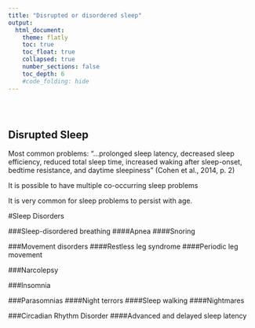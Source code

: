 ```yaml
---
title: "Disrupted or disordered sleep"
output:
  html_document:
    theme: flatly
    toc: true
    toc_float: true
    collapsed: true
    number_sections: false
    toc_depth: 6
    #code_folding: hide
---
```

<style type="text/css">
.title {
  display: none;
}

#getting-started img {
  margin-right: 20px;
}

</style>

<div class="row" style="padding-top: 30px;">
<div class="col-sm-6">





## Disrupted Sleep	
Most common problems: 
“…prolonged sleep latency, decreased sleep efficiency, reduced total sleep time, increased waking after sleep-onset, bedtime resistance, and daytime sleepiness” (Cohen et al., 2014, p. 2)

It is possible to have multiple co-occurring sleep problems  

It is very common for sleep problems to persist with age. 


#Sleep Disorders	

###Sleep-disordered breathing
####Apnea 
####Snoring 

###Movement disorders
####Restless leg syndrome 
####Periodic leg movement 

###Narcolepsy

###Insomnia

###Parasomnias
####Night terrors 
####Sleep walking 
####Nightmares 

###Circadian Rhythm Disorder
####Advanced and delayed sleep latency  

